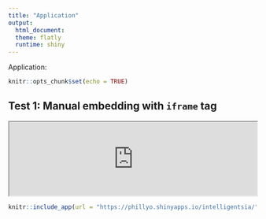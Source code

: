 ```yaml
---
title: "Application"
output:
  html_document:
  theme: flatly
  runtime: shiny
---
```

Application:
```r
knitr::opts_chunk$set(echo = TRUE)
```



## Test 1: Manual embedding with `iframe` tag

<iframe width="100%" height="150px" src="https://phillyo.shinyapps.io/intelligentsia/" title="Shinyapps.io iframe demo"></iframe>

```r
knitr::include_app(url = "https://phillyo.shinyapps.io/intelligentsia/", height = "150px")
```